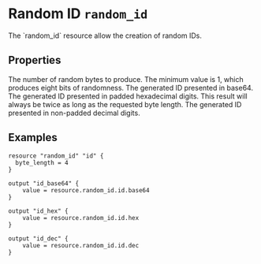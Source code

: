 
# Random ID `random_id`

<Intro>
The `random_id` resource allow the creation of random IDs.
</Intro>

## Properties

<Properties>
  <Property name="byte_length" type="int" required="true" value=""> 
    The number of random bytes to produce. 
    The minimum value is 1, which produces eight bits of randomness.
  </Property>
  
  <Property name="base64" type="string" value="" readonly> 
    The generated ID presented in base64.
  </Property>

  <Property name="hex" type="string" value="" readonly> 
    The generated ID presented in padded hexadecimal digits. 
    This result will always be twice as long as the requested byte length.
  </Property>

  <Property name="dec" type="string" value="" readonly> 
    The generated ID presented in non-padded decimal digits.
  </Property>
</Properties>

<MetaProperties/>

## Examples

```hcl
resource "random_id" "id" {
  byte_length = 4
}

output "id_base64" {
    value = resource.random_id.id.base64
}

output "id_hex" {
    value = resource.random_id.id.hex
}

output "id_dec" {
    value = resource.random_id.id.dec
}
```